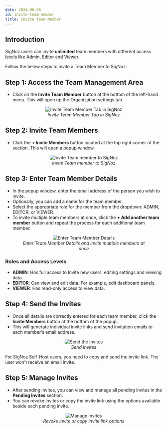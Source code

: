 ```yaml
---
date: 2024-06-06
id: invite-team-member
title: Invite Team Member
---
```


## Introduction

SigNoz users can invite **unlimited** team members with different access levels like Admin, Editor and Viewer.

Follow the below steps to invite a Team Member to SigNoz:

## Step 1: Access the Team Management Area

- Click on the **Invite Team Member** button at the bottom of the left-hand menu. This will open up the Organization settings tab.

<figure data-zoomable align='center'>
    <img src="/img/docs/product-features/invite-team-member/invite-team-member-step1.webp" alt="Invite Team Member Tab in SigNoz"/>
    <figcaption><i>Invite Team Member Tab in SigNoz </i></figcaption>
</figure>



## Step 2: Invite Team Members

- Click the **+ Invite Members** button located at the top right corner of the section. This will open a popup window.

<figure data-zoomable align='center'>
    <img src="/img/docs/product-features/invite-team-member/invite-team-member-step2.webp" alt="Invite Team member to SigNoz"/>
    <figcaption><i>Invite Team member to SigNoz </i></figcaption>
</figure>



## Step 3: Enter Team Member Details
- In the popup window, enter the email address of the person you wish to invite.
- Optionally, you can add a name for the team member.
- Select the appropriate role for the member from the dropdown: ADMIN, EDITOR, or VIEWER.
- To invite multiple team members at once, click the **+ Add another team member** button and repeat the process for each additional team member.

<figure data-zoomable align='center'>
    <img src="/img/docs/product-features/invite-team-member/invite-team-member-step3.webp" alt="Enter Team Member Details"/>
    <figcaption><i>Enter Team Member Details and invite multiple members at once </i></figcaption>
</figure>



### Roles and Access Levels
- **ADMIN**: Has full access to Invite new users, editing settings and viewing data.
- **EDITOR**: Can view and edit data. For example, edit dashboard panels.
- **VIEWER**: Has read-only access to view data.

## Step 4: Send the Invites
- Once all details are correctly entered for each team member, click the **Invite Members** button at the bottom of the popup.
- This will generate individual invite links and send invitation emails to each member’s email address.

<figure data-zoomable align='center'>
    <img src="/img/docs/product-features/invite-team-member/invite-team-member-step4.webp" alt="Send the invites"/>
    <figcaption><i>Send Invites </i></figcaption>
</figure>


<Admonition type="info">

For SigNoz Self-Host users, you need to copy and send the invite link. The user won't receive an email invite.

</Admonition>

## Step 5: Manage Invites
- After sending invites, you can view and manage all pending invites in the **Pending Invites** section.
- You can revoke invites or copy the invite link using the options available beside each pending invite.

<figure data-zoomable align='center'>
    <img src="/img/docs/product-features/invite-team-member/invite-team-member-step5.webp" alt="Manage Invites"/>
    <figcaption><i>Revoke invite or copy invite link options </i></figcaption>
</figure>











